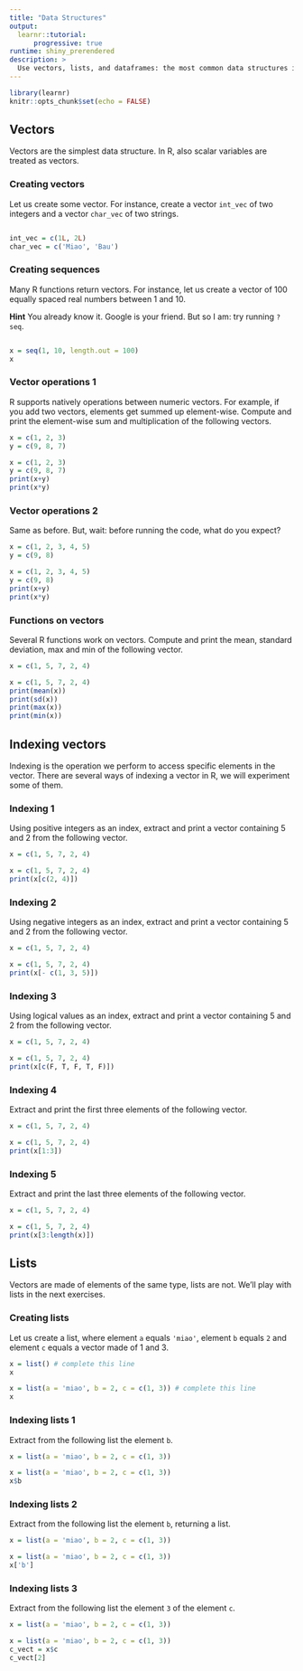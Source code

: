 ```yaml
---
title: "Data Structures"
output:
  learnr::tutorial:
      progressive: true
runtime: shiny_prerendered
description: >
  Use vectors, lists, and dataframes: the most common data structures in R.
---
```


```r
library(learnr)
knitr::opts_chunk$set(echo = FALSE)
```


## Vectors

Vectors are the simplest data structure. In R, also scalar variables are treated as vectors.


### Creating vectors

Let us create some vector. For instance, create a vector `int_vec` of two integers and a vector `char_vec` of two strings.

```r




```

```r
int_vec = c(1L, 2L)
char_vec = c('Miao', 'Bau')
```

### Creating sequences

Many R functions return vectors. For instance, let us create a vector of 100 equally spaced real numbers between 1 and 10.

<div class="alert alert-info">
  **Hint** You already know it. Google is your friend. But so I am: try running `?seq`.
</div>


```r



```

```r
x = seq(1, 10, length.out = 100)
x
```

### Vector operations 1

R supports natively operations between numeric vectors. For example, if you add two vectors, elements get summed up element-wise. Compute and print the element-wise sum and multiplication of the following vectors.

```r
x = c(1, 2, 3)
y = c(9, 8, 7)

```

```r
x = c(1, 2, 3)
y = c(9, 8, 7)
print(x+y)
print(x*y)
```

### Vector operations 2

Same as before. But, wait: before running the code, what do you expect?

```r
x = c(1, 2, 3, 4, 5)
y = c(9, 8)

```

```r
x = c(1, 2, 3, 4, 5)
y = c(9, 8)
print(x+y)
print(x*y)
```

### Functions on vectors

Several R functions work on vectors. Compute and print the mean, standard deviation, max and min of the following vector.

```r
x = c(1, 5, 7, 2, 4)


```

```r
x = c(1, 5, 7, 2, 4)
print(mean(x))
print(sd(x))
print(max(x))
print(min(x))
```

## Indexing vectors

Indexing is the operation we perform to access specific elements in the vector. There are several ways of indexing a vector in R, we will experiment some of them.

### Indexing 1

Using positive integers as an index, extract and print a vector containing 5 and 2 from the following vector.

```r
x = c(1, 5, 7, 2, 4)


```

```r
x = c(1, 5, 7, 2, 4)
print(x[c(2, 4)])
```

### Indexing 2

Using negative integers as an index, extract and print a vector containing 5 and 2 from the following vector.

```r
x = c(1, 5, 7, 2, 4)


```

```r
x = c(1, 5, 7, 2, 4)
print(x[- c(1, 3, 5)])
```

### Indexing 3

Using logical values as an index, extract and print a vector containing 5 and 2 from the following vector.

```r
x = c(1, 5, 7, 2, 4)


```

```r
x = c(1, 5, 7, 2, 4)
print(x[c(F, T, F, T, F)])
```

### Indexing 4

Extract and print the first three elements of the following vector.

```r
x = c(1, 5, 7, 2, 4)


```

```r
x = c(1, 5, 7, 2, 4)
print(x[1:3])
```

### Indexing 5

Extract and print the last three elements of the following vector.

```r
x = c(1, 5, 7, 2, 4)


```

```r
x = c(1, 5, 7, 2, 4)
print(x[3:length(x)])
```

## Lists

Vectors are made of elements of the same type, lists are not. We'll play with lists in the next exercises.

### Creating lists

Let us create a list, where element `a` equals `'miao'`, element `b` equals `2` and element `c` equals a vector made of 1 and 3.

```r
x = list() # complete this line
x
```

```r
x = list(a = 'miao', b = 2, c = c(1, 3)) # complete this line
x
```

### Indexing lists 1

Extract from the following list the element `b`.

```r
x = list(a = 'miao', b = 2, c = c(1, 3))

```

```r
x = list(a = 'miao', b = 2, c = c(1, 3))
x$b
```

### Indexing lists 2

Extract from the following list the element `b`, returning a list.

```r
x = list(a = 'miao', b = 2, c = c(1, 3))

```

```r
x = list(a = 'miao', b = 2, c = c(1, 3))
x['b']
```

### Indexing lists 3

Extract from the following list the element `3` of the element `c`.

```r
x = list(a = 'miao', b = 2, c = c(1, 3))

```

```r
x = list(a = 'miao', b = 2, c = c(1, 3))
c_vect = x$c
c_vect[2]
```
